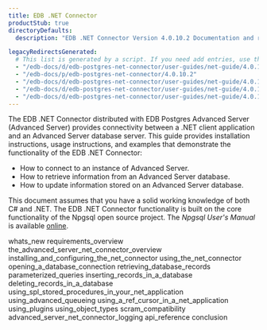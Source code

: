 ```yaml
---
title: EDB .NET Connector
productStub: true
directoryDefaults:
  description: "EDB .NET Connector Version 4.0.10.2 Documentation and release notes."

legacyRedirectsGenerated:
  # This list is generated by a script. If you need add entries, use the `legacyRedirects` key.
  - "/edb-docs/d/edb-postgres-net-connector/user-guides/net-guide/4.0.10.2/conclusion.html"
  - "/edb-docs/p/edb-postgres-net-connector/4.0.10.2"
  - "/edb-docs/d/edb-postgres-net-connector/user-guides/net-guide/4.0.10.2/whats_new.html"
  - "/edb-docs/d/edb-postgres-net-connector/user-guides/net-guide/4.0.10.2/genindex.html"
  - "/edb-docs/d/edb-postgres-net-connector/user-guides/net-guide/4.0.10.2/index.html"
---
```


The EDB .NET Connector distributed with EDB Postgres Advanced Server (Advanced Server) provides connectivity between a .NET client application and an Advanced Server database server. This guide provides installation instructions, usage instructions, and examples that demonstrate the functionality of the EDB .NET Connector:

-   How to connect to an instance of Advanced Server.
-   How to retrieve information from an Advanced Server database.
-   How to update information stored on an Advanced Server database.

This document assumes that you have a solid working knowledge of both C# and .NET. The EDB .NET Connector functionality is built on the core functionality of the Npgsql open source project. The *Npgsql User's Manual* is available [online](http://www.npgsql.org/doc/index.html).

<div class="toctree" maxdepth="4">

whats_new requirements_overview the_advanced_server_net_connector_overview installing_and_configuring_the_net_connector using_the_net_connector opening_a_database_connection retrieving_database_records parameterized_queries inserting_records_in_a_database deleting_records_in_a_database using_spl_stored_procedures_in_your_net_application using_advanced_queueing using_a_ref_cursor_in_a_net_application using_plugins using_object_types scram_compatibility advanced_server_net_connector_logging api_reference conclusion

</div>
